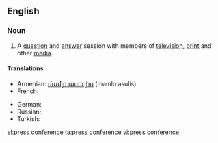 ==English==

===Noun===
{{en-noun}}

# A [[question]] and [[answer]] session with members of [[television]], [[print]] and other [[media]].

====Translations====
{{trans-top|question and answer session with members of television, print and other media}}
* Armenian: [[մամլո ասուլիս]] (mamlo asulis)
* French: {{t-|fr|conférence de presse|f}}
{{trans-mid}}
* German: {{t+|de|Pressekonferenz|f}}
* Russian: {{t+|ru|пресс-конференция|f|tr=press-konferencija}}
* Turkish: {{t|tr|basın konferansı}}
{{trans-bottom}}

[[el:press conference]]
[[ta:press conference]]
[[vi:press conference]]